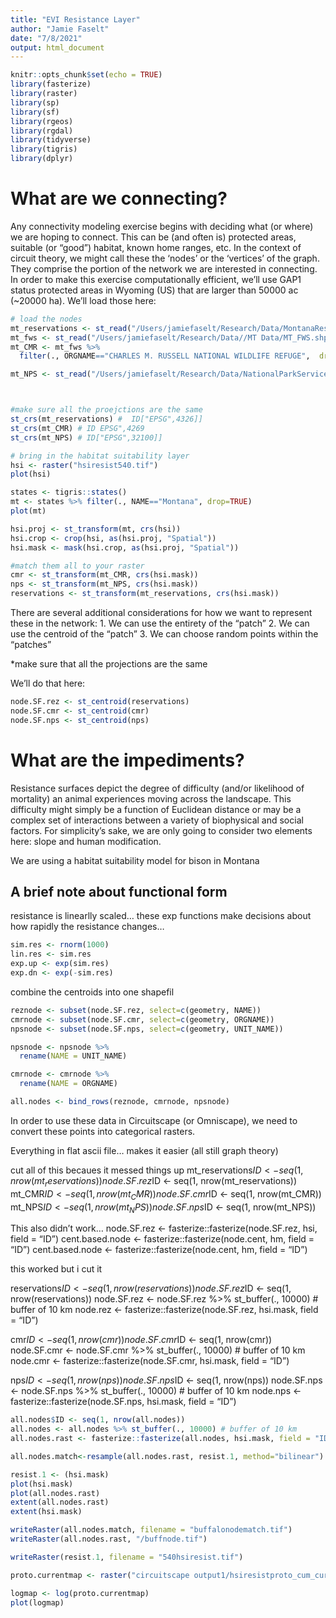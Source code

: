 ```yaml
---
title: "EVI Resistance Layer"
author: "Jamie Faselt"
date: "7/8/2021"
output: html_document
---
```


```r
knitr::opts_chunk$set(echo = TRUE)
library(fasterize)
library(raster)
library(sp)
library(sf)
library(rgeos)
library(rgdal)
library(tidyverse)
library(tigris)
library(dplyr)
```

# What are we connecting?

Any connectivity modeling exercise begins with deciding what (or where) we are hoping to connect. This can be (and often is) protected areas, suitable (or "good") habitat, known home ranges, etc. In the context of circuit theory, we might call these the 'nodes' or the 'vertices' of the graph. They comprise the portion of the network we are interested in connecting. In order to make this exercise computationally efficient, we'll use GAP1 status protected areas in Wyoming (US) that are larger than 50000 ac (~20000 ha). We'll load those here:

```r
# load the nodes
mt_reservations <- st_read("/Users/jamiefaselt/Research/Data/MontanaReservations_shp 3/MontanaReservations.shp")
mt_fws <- st_read("/Users/jamiefaselt/Research/Data//MT Data/MT_FWS.shp")
mt_CMR <- mt_fws %>% 
  filter(., ORGNAME=="CHARLES M. RUSSELL NATIONAL WILDLIFE REFUGE",  drop=TRUE)

mt_NPS <- st_read("/Users/jamiefaselt/Research/Data/NationalParkServiceAdminBoundaries_shp 2")



#make sure all the proejctions are the same
st_crs(mt_reservations) #  ID["EPSG",4326]]
st_crs(mt_CMR) # ID EPSG",4269
st_crs(mt_NPS) # ID["EPSG",32100]]

# bring in the habitat suitability layer
hsi <- raster("hsiresist540.tif")
plot(hsi)

states <- tigris::states()
mt <- states %>% filter(., NAME=="Montana", drop=TRUE)
plot(mt)

hsi.proj <- st_transform(mt, crs(hsi))
hsi.crop <- crop(hsi, as(hsi.proj, "Spatial"))
hsi.mask <- mask(hsi.crop, as(hsi.proj, "Spatial"))

#match them all to your raster
cmr <- st_transform(mt_CMR, crs(hsi.mask))
nps <- st_transform(mt_NPS, crs(hsi.mask))
reservations <- st_transform(mt_reservations, crs(hsi.mask))


```

There are several additional considerations for how we want to represent these in the network:
1. We can use the entirety of the "patch"
2. We can use the centroid of the "patch"
3. We can choose random points within the "patches"

*make sure that all the projections are the same 

We'll do that here:
```r
node.SF.rez <- st_centroid(reservations)
node.SF.cmr <- st_centroid(cmr)
node.SF.nps <- st_centroid(nps)

```

# What are the impediments? 
Resistance surfaces depict the degree of difficulty (and/or likelihood of mortality) an animal experiences moving across the landscape. This difficulty might simply be a function of Euclidean distance or may be a complex set of interactions between a variety of biophysical and social factors. For simplicity's sake, we are only going to consider two elements here: slope and human modification.

We are using a habitat suitability model for bison in Montana


## A brief note about functional form
resistance is linearlly scaled... these exp functions make decisions about how rapidly the resistance changes... 
``` r
sim.res <- rnorm(1000)
lin.res <- sim.res
exp.up <- exp(sim.res)
exp.dn <- exp(-sim.res)

```

combine the centroids into one shapefil
```r
reznode <- subset(node.SF.rez, select=c(geometry, NAME))
cmrnode <- subset(node.SF.cmr, select=c(geometry, ORGNAME))
npsnode <- subset(node.SF.nps, select=c(geometry, UNIT_NAME))

npsnode <- npsnode %>%
  rename(NAME = UNIT_NAME)

cmrnode <- cmrnode %>% 
  rename(NAME = ORGNAME)

all.nodes <- bind_rows(reznode, cmrnode, npsnode)
```


In order to use these data in Circuitscape (or Omniscape), we need to convert these points into categorical rasters. 

Everything in flat ascii file... makes it easier (all still graph theory)

cut all of this becaues it messed things up
mt_reservations$ID <- seq(1, nrow(mt_reservations))
node.SF.rez$ID <- seq(1, nrow(mt_reservations)) 
mt_CMR$ID <- seq(1, nrow(mt_CMR))
node.SF.cmr$ID <- seq(1, nrow(mt_CMR)) 
mt_NPS$ID <- seq(1, nrow(mt_NPS))
node.SF.nps$ID <- seq(1, nrow(mt_NPS)) 

This also didn't work...
node.SF.rez <- fasterize::fasterize(node.SF.rez, hsi, field = "ID")
cent.based.node <- fasterize::fasterize(node.cent, hm, field = "ID")
cent.based.node <- fasterize::fasterize(node.cent, hm, field = "ID")


this worked but i cut it

reservations$ID <- seq(1, nrow(reservations))
node.SF.rez$ID <- seq(1, nrow(reservations)) 
node.SF.rez <- node.SF.rez %>% st_buffer(., 10000) # buffer of 10 km
node.rez <- fasterize::fasterize(node.SF.rez, hsi.mask, field = "ID")

cmr$ID <- seq(1, nrow(cmr))
node.SF.cmr$ID <- seq(1, nrow(cmr)) 
node.SF.cmr <- node.SF.cmr %>% st_buffer(., 10000) # buffer of 10 km
node.cmr <- fasterize::fasterize(node.SF.cmr, hsi.mask, field = "ID")

nps$ID <- seq(1, nrow(nps))
node.SF.nps$ID <- seq(1, nrow(nps)) 
node.SF.nps <- node.SF.nps %>% st_buffer(., 10000) # buffer of 10 km
node.nps <- fasterize::fasterize(node.SF.nps, hsi.mask, field = "ID")

```r

all.nodes$ID <- seq(1, nrow(all.nodes))
all.nodes <- all.nodes %>% st_buffer(., 10000) # buffer of 10 km
all.nodes.rast <- fasterize::fasterize(all.nodes, hsi.mask, field = "ID")

all.nodes.match<-resample(all.nodes.rast, resist.1, method="bilinear")

resist.1 <- (hsi.mask)
plot(hsi.mask)
plot(all.nodes.rast)
extent(all.nodes.rast)
extent(hsi.mask)

writeRaster(all.nodes.match, filename = "buffalonodematch.tif")
writeRaster(all.nodes.rast, "/buffnode.tif")

writeRaster(resist.1, filename = "540hsiresist.tif")

proto.currentmap <- raster("circuitscape output1/hsiresistproto_cum_curmap.asc")

logmap <- log(proto.currentmap)
plot(logmap)
```
